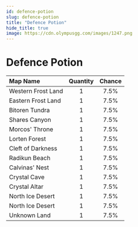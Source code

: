 ```yaml
---
id: defence-potion
slug: defence-potion
title: "Defence Potion"
hide_title: true
image: https://cdn.olympusgg.com/images/1247.png
---
```



# <ItemIcon iconId="1247" height="32"/> Defence Potion
|Map Name|Quantity|Chance|
|:--|:-:|:-:|
|Western Frost Land|1|7.5%|
|Eastern Frost Land|1|7.5%|
|Bitoren Tundra|1|7.5%|
|Shares Canyon|1|7.5%|
|Morcos' Throne|1|7.5%|
|Lorten Forest|1|7.5%|
|Cleft of Darkness|1|7.5%|
|Radikun Beach|1|7.5%|
|Calvinas' Nest|1|7.5%|
|Crystal Cave|1|7.5%|
|Crystal Altar|1|7.5%|
|North Ice Desert|1|7.5%|
|North Ice Desert|1|7.5%|
|Unknown Land|1|7.5%|

